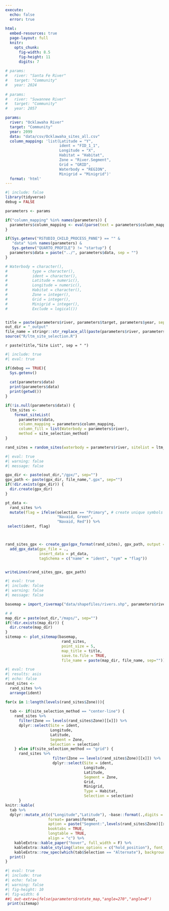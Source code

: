 ```yaml
---
execute: 
  echo: false
  error: true
  
html:
  embed-resources: true
  page-layout: full
  knitr:
    opts_chunk: 
      fig-width: 8.5
      fig-height: 11
      digits: 7
      
# params:
#   river: "Santa Fe River"
#   target: "Community"
#   year: 2024
  
# params:
#   river: "Suwannee River"
#   target: "Community"
#   year: 2057

params:
  river: "Ocklawaha River"
  target: "Community"
  year: 2099
  data: "data/csv/Ocklawaha_sites_all.csv"
  column_mapping: 'list(Latitude = "Y",
                        ident = "FID_1_1",
                        Longitude = "X",
                        Habitat = "Habitat",
                        Zone = "River.Segment",
                        Grid = "GRID",
                        Waterbody = "REGION",
                        Minigrid = "Minigrid")'
  format: 'html'
---
```



```r
#| include: false
library(tidyverse)
debug = FALSE

parameters <- params

if("column_mapping" %in% names(parameters)) {
  parameters$column_mapping <- eval(parse(text = parameters$column_mapping))
}

if(Sys.getenv("RSTUDIO_CHILD_PROCESS_PANE") == "" &
   "data" %in% names(parameters) & 
   Sys.getenv("QUARTO_PROFILE") != "startup") {
  parameters$data = paste("../", parameters$data, sep = "")
}

# Waterbody = character(),
#           type = character(),
#           ident = character(),
#           Latitude = numeric(),
#           Longitude = numeric(),
#           Habitat = character(),
#           Zone = integer(),
#           Grid = integer(),
#           Minigrid = integer(),
#           Exclude = logical())


title = paste(parameters$river, parameters$target, parameters$year, sep=" ")
out_dir = "_output"
file_name = stringr::str_replace_all(paste(parameters$river, parameters$target, parameters$year, sep="_")," ", "_")
source("R/ltm_site_selection.R")
```

::: {.title .h1}

`r paste(title,"Site List", sep = " ")`

:::

```r
#| include: true
#| eval: true

if(debug == TRUE){
  Sys.getenv()
  
  cat(parameters$data)
  print(parameters$data)
  print(getwd())
}

if(!is.null(parameters$data)) {
  ltm_sites <- 
    format_siteList(
      parameters$data,
      column_mapping = parameters$column_mapping,
      column_fill = list(Waterbody = parameters$river),
      method = site_selection_method)
}

```


```r

rand_sites = random_sites(waterbody = parameters$river, sitelist = ltm_sites)

```

```r
#| eval: true
#| warning: false
#| message: false

gpx_dir <- paste(out_dir,"/gpx/", sep="")
gpx_path <- paste(gpx_dir, file_name,".gpx", sep="")
if(!dir.exists(gpx_dir)) {
  dir.create(gpx_dir)
}

pt_data <- 
  rand_sites %>% 
  mutate(flag = ifelse(selection == "Primary", # create unique symbols for primary and alt sites
                       "Navaid, Green",  
                       "Navaid, Red")) %>% 
 select(ident, flag)



rand_sites_gpx <- create_gpx(gpx_format(rand_sites), gpx_path, output = FALSE) %>% 
  add_gpx_data(gpx_file = .,
               insert_data = pt_data,
               tagSchema = c("name" = "ident", "sym" = "flag"))


writeLines(rand_sites_gpx, gpx_path)

```

```r
#| eval: true
#| include: false
#| warning: false
#| message: false

basemap = import_rivermap("data/shapefiles/rivers.shp", parameters$river)

# # 
map_dir = paste(out_dir,"/maps/", sep="")
if(!dir.exists(map_dir)) {
  dir.create(map_dir)
}
sitemap <- plot_sitemap(basemap,
                         rand_sites,
                         point_size = 5,
                         map_title = title,
                         save.to.file = TRUE,
                         file_name = paste(map_dir, file_name, sep=""))
```

```r
#| eval: true
#| results: asis
#| echo: false
rand_sites <- 
  rand_sites %>% 
  arrange(ident) 

for(x in 1:length(levels(rand_sites$Zone))){
  
  tab <- if(site_selection_method == "center-line") {
    rand_sites %>% 
      filter(Zone == levels(rand_sites$Zone)[[x]]) %>%
      dplyr::select(Site = ident, 
                    Longitude,
                    Latitude, 
                    Segment = Zone, 
                    Selection = selection)
    } else if(site_selection_method == "grid") {
      rand_sites %>% 
                     filter(Zone == levels(rand_sites$Zone)[[x]]) %>%
                     dplyr::select(Site = ident, 
                                   Longitude,
                                   Latitude, 
                                   Segment = Zone,
                                   Grid,
                                   Minigrid,
                                   Type = Habitat,
                                   Selection = selection)
      }
knitr::kable(
  tab %>% 
  dplyr::mutate_at(c("Longitude","Latitude"), ~base::format(.,digits = 7)),
                   format= params$format, 
                   aption = paste("Segment:",levels(rand_sites$Zone)[[x]], sep=" "),
                   booktabs = TRUE,
                   longtable = TRUE, 
                   align = "c") %>%
    kableExtra::kable_paper("hover", full_width = F) %>% 
    kableExtra::kable_styling(latex_options = c("hold_position"), font_size = 14) %>%
    kableExtra::row_spec(which(tab$Selection == "Alternate"), background = "#ECECEC") %>% 
  print()
}
```

```r
#| eval: true
#| include: true
#| echo: false
#| warning: false
#| fig-height: 10
#| fig-width: 6
##| out-extra=ifelse(parameters$rotate_map,"angle=270","angle=0")  
 print(sitemap)
```
